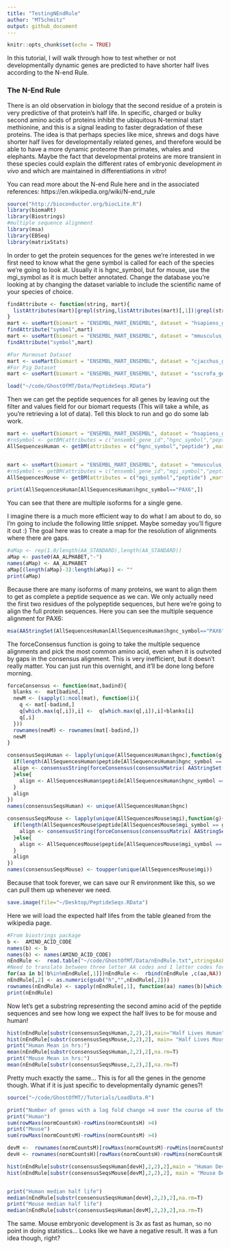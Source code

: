 ```yaml
---
title: "TestingNEndRule"
author: "MTSchmitz"
output: github_document 
---
```


```r
knitr::opts_chunk$set(echo = TRUE)
```

In this tutorial, I will walk through how to test whether or not developmentally dynamic genes are predicted to have shorter half lives according to the N-end Rule.

### The N-End Rule

There is an old observation in biology that the second residue of a protein is very predictive of that protein's half life. In specific, charged or bulky second amino acids of proteins inhibit the ubiquitous N-terminal start methionine, and this is a signal leading to faster degradation of these proteins. The idea is that perhaps species like mice, shrews and dogs have shorter half lives for developmentally related genes, and therefore would be able to have a more dynamic proteome than primates, whales and elephants. Maybe the fact that developmental proteins are more transient in these species could explain the different rates of embryonic development *in vivo* and which are maintained in differentiations *in vitro*!

You can read more about the N-end Rule here and in the associated references:  https://en.wikipedia.org/wiki/N-end_rule


```r
source("http://bioconductor.org/biocLite.R")
library(biomaRt)
library(Biostrings)
#multiple sequence alignment
library(msa)
library(EBSeq)
library(matrixStats)
```

In order to get the protein sequences for the genes we're interested in we first need to know what the gene symbol is called for each of the species we're going to look at. Usually it is hgnc_symbol, but for mouse, use the mgi_symbol as it is much better annotated. Change the database you're looking at by changing the dataset variable to include the scientific name of your species of choice.

```r

findAttribute <- function(string, mart){
  listAttributes(mart)[grepl(string,listAttributes(mart)[,1])|grepl(string,listAttributes(mart)[,2]),]
}
mart <- useMart(biomart = "ENSEMBL_MART_ENSEMBL", dataset = "hsapiens_gene_ensembl", host="www.ensembl.org")
findAttribute("symbol",mart)
mart <- useMart(biomart = "ENSEMBL_MART_ENSEMBL", dataset = "mmusculus_gene_ensembl", host="www.ensembl.org")
findAttribute("symbol",mart)

#For Marmoset Dataset
mart <- useMart(biomart = "ENSEMBL_MART_ENSEMBL", dataset = "cjacchus_gene_ensembl", host="www.ensembl.org")
#For Pig Dataset
mart <- useMart(biomart = "ENSEMBL_MART_ENSEMBL", dataset = "sscrofa_gene_ensembl", host="www.ensembl.org")
```

```r
load("~/code/GhostOfMT/Data/PeptideSeqs.RData")
```


Then we can get the peptide sequences for all genes by leaving out the filter and values field for our biomart requests (This will take a while, as you're retrieving a lot of data). Tell this block to run and go do some lab work.


```r
mart <- useMart(biomart = "ENSEMBL_MART_ENSEMBL", dataset = "hsapiens_gene_ensembl", host="www.ensembl.org")
#rnSymbol <- getBM(attributes = c("ensembl_gene_id","hgnc_symbol","peptide"),filters = c("hgnc_symbol"),values = c("PAX6","ASCL1") ,mart = mart) 
AllSequencesHuman <- getBM(attributes = c("hgnc_symbol","peptide") ,mart = mart) 


mart <- useMart(biomart = "ENSEMBL_MART_ENSEMBL", dataset = "mmusculus_gene_ensembl", host="www.ensembl.org")
#rnSymbol <- getBM(attributes = c("ensembl_gene_id","mgi_symbol","peptide"),filters = c("mgi_symbol"),values =c("PAX6","ASCL1") ,mart = mart)
AllSequencesMouse <- getBM(attributes = c("mgi_symbol","peptide") ,mart = mart) 
```

```r
print(AllSequencesHuman[AllSequencesHuman$hgnc_symbol=="PAX6",])
```

You can see that there are multiple isoforms for a single gene.

I imagine there is a much more efficient way to do what I am about to do, so I'm going to include the following little snippet. Maybe someday you'll figure it out :) The goal here was to create a map for the resolution of alignments where there are gaps.

```r
#aMap <- rep(1.0/length(AA_STANDARD),length(AA_STANDARD))
aMap <- paste0(AA_ALPHABET,"-")
names(aMap) <- AA_ALPHABET
aMap[(length(aMap)-3):length(aMap)] <- ""
print(aMap)
```

Because there are many isoforms of many proteins, we want to align them to get as complete a peptide sequence as we can. We only actually need the first two residues of the polypeptide sequences, but here we're going to align the full protein sequences. Here you can see the multiple sequence alignment for PAX6:

```r
msa(AAStringSet(AllSequencesHuman[AllSequencesHuman$hgnc_symbol=="PAX6",2]))
```

The forceConsensus function is going to take the multiple sequence alignments and pick the most common amino acid, even when it is outvoted by gaps in the consensus alignment. This is very inefficient, but it doesn't really matter. You can just run this overnight, and it'll be done long before morning.

```r

forceConsensus <- function(mat,badind){
  blanks <-  mat[badind,]
  newM <- (sapply(1:ncol(mat), function(i){
    q <- mat[-badind,]
    q[which.max(q[,i]),i] <-  q[which.max(q[,i]),i]+blanks[i]
    q[,i]
  }))
  rownames(newM) <- rownames(mat[-badind,])
  newM
}

consensusSeqsHuman <- lapply(unique(AllSequencesHuman$hgnc),function(g){
  if(length(AllSequencesHuman$peptide[AllSequencesHuman$hgnc_symbol == g])>1){
  align <- consensusString(forceConsensus(consensusMatrix( AAStringSet( msa(AAStringSet(lapply(AllSequencesHuman$peptide[AllSequencesHuman$hgnc_symbol == g],AAString) )))),1))
  }else{
    align <- AllSequencesHuman$peptide[AllSequencesHuman$hgnc_symbol == g]
  }
  align
})
names(consensusSeqsHuman) <- unique(AllSequencesHuman$hgnc)

consensusSeqsMouse <- lapply(unique(AllSequencesMouse$mgi),function(g){
  if(length(AllSequencesMouse$peptide[AllSequencesMouse$mgi_symbol == g])>1){
    align <- consensusString(forceConsensus(consensusMatrix( AAStringSet( msa(AAStringSet(lapply(AllSequencesMouse$peptide[AllSequencesMouse$mgi_symbol == g],AAString) )))),1))
  }else{
    align <- AllSequencesMouse$peptide[AllSequencesMouse$mgi_symbol == g]
  }
  align
})
names(consensusSeqsMouse) <- toupper(unique(AllSequencesMouse$mgi))
```

Because that took forever, we can save our R environment like this, so we can pull them up whenever we need.

```r
save.image(file="~/Desktop/PeptideSeqs.RData")
```

Here we will load the expected half lifes from the table gleaned from the wikipedia page.

```r
#From biostrings package
b <-  AMINO_ACID_CODE
names(b) <- b
names(b) <- names(AMINO_ACID_CODE)
nEndRule <-  read.table("~/code/GhostOfMT/Data/nEndRule.txt",stringsAsFactors = F)
#Need to translate between three letter AA codes and 1 letter codes for the peptide sequence
for(aa in b[!b%in%nEndRule[,1]])nEndRule <-  rbind(nEndRule ,c(aa,NA))
nEndRule[,2] <- as.numeric(gsub("h","",nEndRule[,2]))
rownames(nEndRule) <- sapply(nEndRule[,1], function(aa) names(b)[which(aa==b)] )
print(nEndRule)
```

Now let's get a substring representing the second amino acid of the peptide sequences and see how long we expect the half lives to be for mouse and human!

```r
hist(nEndRule[substr(consensusSeqsHuman,2,2),2],main="Half Lives Human")
hist(nEndRule[substr(consensusSeqsMouse,2,2),2], main= "Half Lives Mouse")
print("Human Mean in hrs:")
mean(nEndRule[substr(consensusSeqsHuman,2,2),2],na.rm=T)
print("Mouse Mean in hrs:")
mean(nEndRule[substr(consensusSeqsMouse,2,2),2],na.rm=T)
```

Pretty much exactly the same... This is for all the genes in the genome though. What if it is just specific to developmentally dynamic genes?!

```r
source("~/code/GhostOfMT//Tutorials/LoadData.R")

print("Number of genes with a log fold change >4 over the course of the time series")
print("Human")
sum(rowMaxs(normCountsH)-rowMins(normCountsH) >4)
print("Mouse")
sum(rowMaxs(normCountsM)-rowMins(normCountsM) >4)

devM <-  rownames(normCountsM)[rowMaxs(normCountsM)-rowMins(normCountsM) >4]
devH <- rownames(normCountsH)[rowMaxs(normCountsH)-rowMins(normCountsH) >4]

hist(nEndRule[substr(consensusSeqsHuman[devH],2,2),2],main = "Human Developmental Genes Half Life Hrs")
hist(nEndRule[substr(consensusSeqsMouse[devM],2,2),2], main = "Mouse Developmental Genes Half Life Hrs")


print("Human median half life")
median(nEndRule[substr(consensusSeqsHuman[devH],2,2),2],na.rm=T)
print("Mouse median half life")
median(nEndRule[substr(consensusSeqsHuman[devM],2,2),2],na.rm=T)
```

The same. Mouse embryonic development is 3x as fast as human, so no point in doing statistics... Looks like we have a negative result. It was a fun idea though, right?
